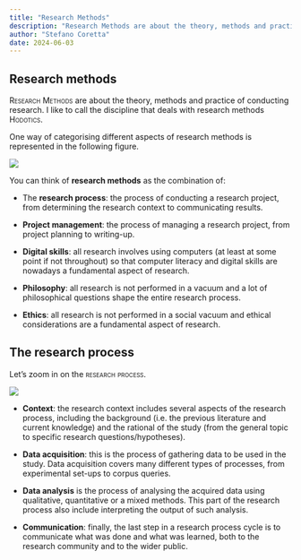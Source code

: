 ```yaml
---
title: "Research Methods"
description: "Research Methods are about the theory, methods and practice of conducting research"
author: "Stefano Coretta"
date: 2024-06-03
---
```


## Research methods

[Research Methods]{.smallcaps} are about the theory, methods and practice of conducting research. I like to call the discipline that deals with research methods [Hodotics]{.smallcaps}.

One way of categorising different aspects of research methods is represented in the following figure.

![](/img/res-methods-2.png){fig-align="center"}

You can think of **research methods** as the combination of:

-   The **research process**: the process of conducting a research project, from determining the research context to communicating results.

-   **Project management**: the process of managing a research project, from project planning to writing-up.

-   **Digital skills**: all research involves using computers (at least at some point if not throughout) so that computer literacy and digital skills are nowadays a fundamental aspect of research.

-   **Philosophy**: all research is not performed in a vacuum and a lot of philosophical questions shape the entire research process.

-   **Ethics**: all research is not performed in a social vacuum and ethical considerations are a fundamental aspect of research.

## The research process

Let's zoom in on the [research process]{.smallcaps}.

![](/img/res-process.png){fig-align="center"}

-   **Context**: the research context includes several aspects of the research process, including the background (i.e. the previous literature and current knowledge) and the rational of the study (from the general topic to specific research questions/hypotheses).

-   **Data acquisition**: this is the process of gathering data to be used in the study. Data acquisition covers many different types of processes, from experimental set-ups to corpus queries.

-   **Data analysis** is the process of analysing the acquired data using qualitative, quantitative or a mixed methods. This part of the research process also include interpreting the output of such analysis.

-   **Communication**: finally, the last step in a research process cycle is to communicate what was done and what was learned, both to the research community and to the wider public.
